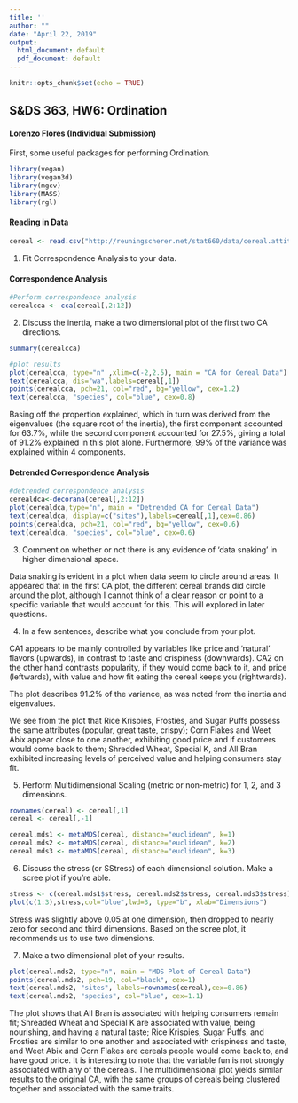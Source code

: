 ```yaml
---
title: ''
author: ""
date: "April 22, 2019"
output:
  html_document: default
  pdf_document: default
---
```


```r
knitr::opts_chunk$set(echo = TRUE)
```

##  S&DS 363, HW6: Ordination
#### Lorenzo Flores (Individual Submission)

First, some useful packages for performing Ordination.

```r
library(vegan)
library(vegan3d)
library(mgcv)
library(MASS)
library(rgl)
```

#### Reading in Data
```r
cereal <- read.csv("http://reuningscherer.net/stat660/data/cereal.attitudes.csv")
```

1) Fit Correspondence Analysis to your data.

#### Correspondence Analysis
```r
#Perform correspondence analysis
cerealcca <- cca(cereal[,2:12])
```

2) Discuss the inertia, make a two dimensional plot of the first two CA directions.

```r
summary(cerealcca)

#plot results
plot(cerealcca, type="n" ,xlim=c(-2,2.5), main = "CA for Cereal Data")
text(cerealcca, dis="wa",labels=cereal[,1])
points(cerealcca, pch=21, col="red", bg="yellow", cex=1.2)
text(cerealcca, "species", col="blue", cex=0.8)
```

Basing off the propertion explained, which in turn was derived from the eigenvalues (the square root of the inertia), the first component accounted for 63.7%, while the second component accounted for 27.5%, giving a total of 91.2% explained in this plot alone. Furthermore, 99% of the variance was explained within 4 components.

#### Detrended Correspondence Analysis

```r
#detrended correspondence analysis
cerealdca<-decorana(cereal[,2:12])
plot(cerealdca,type="n", main = "Detrended CA for Cereal Data")
text(cerealdca, display=c("sites"),labels=cereal[,1],cex=0.86)
points(cerealdca, pch=21, col="red", bg="yellow", cex=0.6)
text(cerealdca, "species", col="blue", cex=0.6)
```

3) Comment on whether or not there is any evidence of 'data snaking' in higher
dimensional space.

Data snaking is evident in a plot when data seem to circle around areas. It appeared that in the first CA plot, the different cereal brands did circle around the plot, although I cannot think of a clear reason or point to a specific variable that would account for this. This will explored in later questions.

4) In a few sentences, describe what you conclude from your plot.

CA1 appears to be mainly controlled by variables like price and 'natural' flavors (upwards), in contrast to taste and crispiness (downwards). CA2 on the other hand contrasts popularity, if they would come back to it, and price (leftwards), with value and how fit eating the cereal keeps you (rightwards).

The plot describes 91.2% of the variance, as was noted from the inertia and eigenvalues.

We see from the plot that Rice Krispies, Frosties, and Sugar Puffs possess the same attributes (popular, great taste, crispy); Corn Flakes and Weet Abix appear close to one another, exhibiting good price and if customers would come back to them; Shredded Wheat, Special K, and All Bran exhibited increasing levels of perceived value and helping consumers stay fit.

5) Perform Multidimensional Scaling (metric or non-metric) for 1, 2, and 3 dimensions.

```r
rownames(cereal) <- cereal[,1]
cereal <- cereal[,-1]
```

```r
cereal.mds1 <- metaMDS(cereal, distance="euclidean", k=1)
cereal.mds2 <- metaMDS(cereal, distance="euclidean", k=2)
cereal.mds3 <- metaMDS(cereal, distance="euclidean", k=3)
```

6) Discuss the stress (or SStress) of each dimensional solution. Make a scree plot if you're able.

```r
stress <- c(cereal.mds1$stress, cereal.mds2$stress, cereal.mds3$stress)
plot(c(1:3),stress,col="blue",lwd=3, type="b", xlab="Dimensions")
```

Stress was slightly above 0.05 at one dimension, then dropped to nearly zero for second and third dimensions. Based on the scree plot, it recommends us to use two dimensions.

7) Make a two dimensional plot of your results.
```r
plot(cereal.mds2, type="n", main = "MDS Plot of Cereal Data")
points(cereal.mds2, pch=19, col="black", cex=1)
text(cereal.mds2, "sites", labels=rownames(cereal),cex=0.86)
text(cereal.mds2, "species", col="blue", cex=1.1)
```

The plot shows that All Bran is associated with helping consumers remain fit; Shreaded Wheat and Special K are associated with value, being nourishing, and having a natural taste; Rice Krispies, Sugar Puffs, and Frosties are similar to one another and associated with crispiness and taste, and Weet Abix and Corn Flakes are cereals people would come back to, and have good price. It is interesting to note that the variable fun is not strongly associated with any of the cereals. The multidimensional plot yields similar results to the original CA, with the same groups of cereals being clustered together and associated with the same traits.


